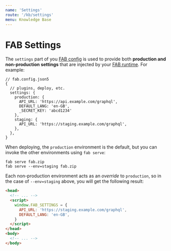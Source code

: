 ```yaml
---
name: 'Settings'
route: '/kb/settings'
menu: Knowledge Base
---
```


# FAB Settings

The `settings` part of you [FAB config](/kb/configuration) is used to provide both **production and non-production settings** that are injected by your [FAB runtime](/kb/runtime). For example:

```json5
// fab.config.json5
{
  // plugins, deploy, etc.
  settings: {
    production: {
      API_URL: 'https://api.example.com/graphql',
      DEFAULT_LANG: 'en-GB',
      _SECRET_KEY: 'abcd1234'
    },
    staging: {
      API_URL: 'https://staging.example.com/graphql',
    },
  },
}
```

When deploying, the `production` environment is the default, but you can invoke the other environments using `fab serve`:

```
fab serve fab.zip
fab serve --env=staging fab.zip
```

Each non-production environment acts as an _override_ to `production`, so in the case of `--env=staging` above, you will get the following result:

```html
<head>
  <!-- ... -->
  <script>
    window.FAB_SETTINGS = {
      API_URL: 'https://staging.example.com/graphql',
      DEFAULT_LANG: 'en-GB',
    }
  </script>
</head>
<body>
  <!-- ... -->
</body>
```
